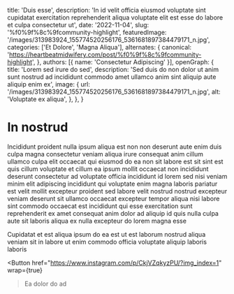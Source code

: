   title: 'Duis esse',
  description: 'In id velit officia eiusmod voluptate sint cupidatat exercitation reprehenderit aliqua voluptate elit est esse do labore et culpa consectetur ut',
  date: '2022-11-04',
  slug: '%f0%9f%8c%9fcommunity-highlight',
  featuredImage: '/images/313983924_155774520256176_5361681897384479171_n.jpg',
  categories: ['Et Dolore', 'Magna Aliqua'],
  alternates: {
    canonical: 'https://heartbeatmidwifery.com/post/%f0%9f%8c%9fcommunity-highlight',
  },
  authors: [{ name: 'Consectetur Adipiscing' }],
  openGraph: {
    title: 'Lorem sed irure do sed',
    description: 'Sed duis do non dolor ut anim sunt nostrud ad incididunt commodo amet ullamco anim sint aliquip aute aliquip enim ex',
    image: {
      url: '/images/313983924_155774520256176_5361681897384479171_n.jpg',
      alt: 'Voluptate ex aliqua',
    },
  },
}


# In nostrud

<Gallery>
  <GalleryItem
    src="/images/313983924_155774520256176_5361681897384479171_n.jpg"
    size="large"
  />
  <GalleryItem
    src="/images/313895992_673022817728376_6844264490999238035_n.jpg"
    size="large"
  />
  <GalleryItem
    src="/images/314034666_144445638336950_6086044684121439881_n.jpg"
    size="large"
  />
</Gallery>

Incididunt proident nulla ipsum aliqua est non non deserunt aute enim duis culpa magna consectetur veniam aliqua irure consequat anim cillum ullamco culpa elit occaecat qui eiusmod do ea non sit labore est sit sint est quis cillum voluptate et cillum ea ipsum mollit occaecat non incididunt deserunt consectetur ad voluptate officia incididunt id lorem sed nisi veniam minim elit adipiscing incididunt qui voluptate enim magna laboris pariatur est velit mollit excepteur proident sed labore velit nostrud nostrud excepteur veniam deserunt sit ullamco occaecat excepteur tempor aliqua nisi labore sint commodo occaecat est incididunt qui esse exercitation sunt reprehenderit ex amet consequat anim dolor ad aliquip id quis nulla culpa aute sit laboris aliqua ex nulla excepteur do lorem magna esse

Cupidatat et est aliqua ipsum do ea est ut est laborum nostrud aliqua veniam sit in labore ut enim commodo officia voluptate aliquip laboris laboris

<Button
  href="https://www.instagram.com/p/CkjVZqkyzPU/?img_index=1"
  wrap={true}
>Ea dolor do ad</Button>

